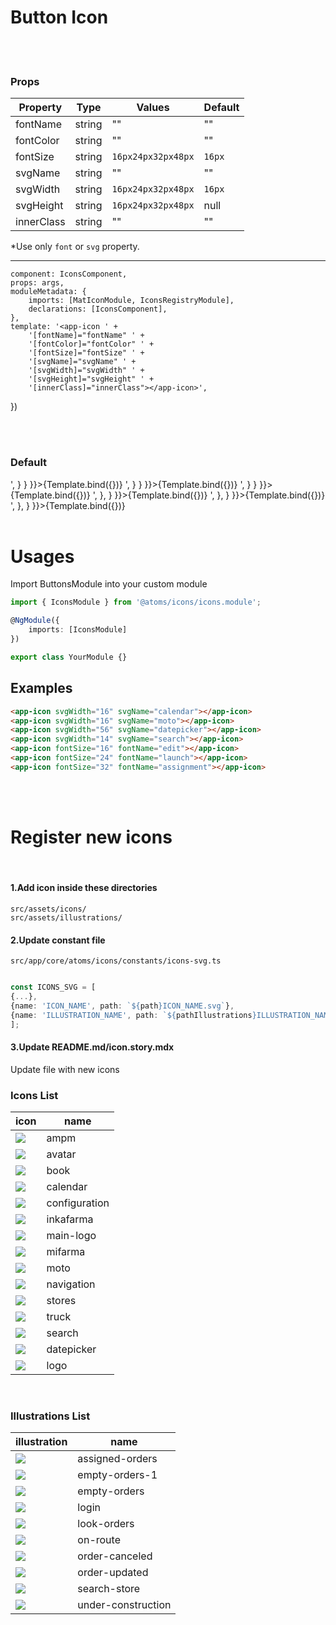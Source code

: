 
<Meta
    title="Atoms/Icon"
    component={IconsComponent}/>

# Button Icon
<br/>
<br/>

### Props
| Property | Type  | Values | Default  |
| ------ | --------- |------ | --------- |
| fontName    | string   | "" | "" |
| fontColor    | string   | "" | "" |
| fontSize      | string   | <code>16px</code><code>24px</code><code>32px</code><code>48px</code> | <code>16px</code> |
| svgName    | string   | "" | "" |
| svgWidth      | string   | <code>16px</code><code>24px</code><code>32px</code><code>48px</code> | <code>16px</code> |
| svgHeight      | string   | <code>16px</code><code>24px</code><code>32px</code><code>48px</code> | null |
| innerClass    | string   |     ""    |  ""  |

*Use only <code>font</code> or <code>svg</code> property.


------

    component: IconsComponent,
    props: args,
    moduleMetadata: {
        imports: [MatIconModule, IconsRegistryModule],
        declarations: [IconsComponent],
    },
    template: '<app-icon ' +
        '[fontName]="fontName" ' +
        '[fontColor]="fontColor" ' +
        '[fontSize]="fontSize" ' +
        '[svgName]="svgName" ' +
        '[svgWidth]="svgWidth" ' +
        '[svgHeight]="svgHeight" ' +
        '[innerClass]="innerClass"></app-icon>',
})

<br/>
<br/>

### Default

<Canvas>
    <Story name='Font Name' args={{
        fontName: 'launch'
    }} parameters={{
        docs: {
            source: {
                code: '<app-icon fontName="launch"></app-icon>',
            }
        }
    }}>{Template.bind({})}
    </Story>
    <Story name='Font Size' args={{
        fontName: 'launch',
        fontSize: '24px',
        innerClass: 'text-primary'
    }} parameters={{
        docs: {
            source: {
                code: '<app-icon fontName="launch" fontSize="24px" innerClass="text-primary"></app-icon>',
            }
        }
    }}>{Template.bind({})}
    </Story>
    <Story name='Font Color' args={{
        fontName: 'launch',
        fontSize: '32px',
        fontColor: 'lightblue'
    }} parameters={{
        docs: {
            source: {
                code: '<app-icon fontName="launch" fontSize="32px" fontColor="lightblue"></app-icon>',
            }
        }
    }}>{Template.bind({})}
    </Story>
    <Story name='Svg Name' args={{
        svgName: 'avatar'
    }} parameters={{
        docs: {
            source: {
                code: '<app-icon svgName="avatar"></app-icon>',
            },
        }
    }}>{Template.bind({})}
    </Story>
    <Story name='Svg Width' args={{
        svgName: 'avatar',
        svgWidth: '24px'
    }} parameters={{
        docs: {
            source: {
                code: '<app-icon svgName="avatar" svgWidth="24px"></app-icon>',
            },
        }
    }}>{Template.bind({})}
    </Story>
    <Story name='Svg Height' args={{
        svgName: 'logo',
        svgWidth: '174px',
        svgHeight: '20px',
    }} parameters={{
        docs: {
            source: {
                code: '<app-icon svgName="logo" svgWidth="174px" svgHeight="20px"></app-icon>',
            },
        }
    }}>{Template.bind({})}
    </Story>
</Canvas>

<br/>
<br/>

# Usages
Import ButtonsModule into your custom module

```typescript
import { IconsModule } from '@atoms/icons/icons.module';

@NgModule({
    imports: [IconsModule]
})

export class YourModule {}
```

## Examples

  ```html
<app-icon svgWidth="16" svgName="calendar"></app-icon>
<app-icon svgWidth="16" svgName="moto"></app-icon>
<app-icon svgWidth="56" svgName="datepicker"></app-icon>
<app-icon svgWidth="14" svgName="search"></app-icon>
<app-icon fontSize="16" fontName="edit"></app-icon>
<app-icon fontSize="24" fontName="launch"></app-icon>
<app-icon fontSize="32" fontName="assignment"></app-icon>
  ```

<br/>
<br/>

# Register new icons
<br/>

#### 1.Add icon inside these directories

  ````
  src/assets/icons/
  src/assets/illustrations/
  ````

#### 2.Update constant file

<code>src/app/core/atoms/icons/constants/icons-svg.ts</code>

   ````typescript

const ICONS_SVG = [
{...},
{name: 'ICON_NAME', path: `${path}ICON_NAME.svg`},
{name: 'ILLUSTRATION_NAME', path: `${pathIllustrations}ILLUSTRATION_NAME.svg`},
];
   ````

#### 3.Update README.md/icon.story.mdx

Update file with new icons

### Icons List

icon | name
  -----|-----
![](../../../../assets/icons/ampm.svg) | ampm
![](../../../../assets/icons/avatar.svg) | avatar
![](../../../../assets/icons/book.svg) | book
![](../../../../assets/icons/calendar.svg) | calendar
![](../../../../assets/icons/configuration.svg) | configuration
![](../../../../assets/icons/inkafarma.svg) | inkafarma
![](../../../../assets/icons/main-logo.svg) | main-logo
![](../../../../assets/icons/mifarma.svg) | mifarma
![](../../../../assets/icons/moto.svg) | moto
![](../../../../assets/icons/navigation.svg) | navigation
![](../../../../assets/icons/stores.svg) | stores
![](../../../../assets/icons/truck.svg) | truck
![](../../../../assets/icons/search.svg) | search
![](../../../../assets/icons/datepicker.svg) | datepicker
![](../../../../assets/icons/logo.svg) | logo

<br/>

### Illustrations List
illustration | name
---------------------------------------|---------------------------
![](../../../../assets/illustrations/assigned-orders.svg) | assigned-orders
![](../../../../assets/illustrations/empty-orders-1.svg) | empty-orders-1
![](../../../../assets/illustrations/empty-orders.svg) | empty-orders
![](../../../../assets/illustrations/login.svg) | login
![](../../../../assets/illustrations/look-orders.svg) | look-orders
![](../../../../assets/illustrations/on-route.svg) | on-route
![](../../../../assets/illustrations/order-canceled.svg) | order-canceled
![](../../../../assets/illustrations/order-updated.svg) | order-updated
![](../../../../assets/illustrations/search-store.svg) | search-store
![](../../../../assets/illustrations/under-construction.svg) | under-construction
